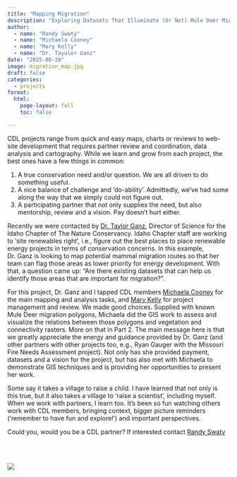```yaml
---
title: "Mapping Migration"
description: "Exploring Datasets That Illuminate (Or Not) Mule Deer Migration Patterns: A Best-Case Scenario CDL Project"
author: 
  - name: "Randy Swaty"
  - name: "Michaela Cooney"
  - name: "Mary Kelly"
  - name: "Dr. Tayulor Ganz"
date: "2025-08-28"
image: migration_map.jpg
draft: false
categories:
  - projects
format:
  html:
    page-layout: full
    toc: false

---
```


<div class="blog-post">

CDL projects range from quick and easy maps, charts or reviews to web-site development that requires partner review and coordination, data analysis and cartography. While we learn and grow from each project, the best ones have a few things in common:

1.	A true conservation need and/or question. We are all driven to do something useful. 
2.	A nice balance of challenge and ‘do-ability’. Admittedly, we’ve had some along the way that we simply could not figure out. 
3.	A participating partner that not only supplies the need, but also mentorship, review and a vision. Pay doesn’t hurt either.

Recently we were contacted by [Dr. Taylor Ganz](https://www.nature.org/en-us/newsroom/idaho-taylor-ganz-intro/), Director of Science for the Idaho Chapter of The Nature Conservancy. Idaho Chapter staff are working to ‘site renewables right’, i.e., figure out the best places to place renewable energy projects in terms of conservation concerns.  In this example, Dr. Ganz is looking to map potential mammal migration routes so that her team can flag those areas as lower priority for energy development. With that, a question came up: “Are there existing datasets that can help us identify those areas that are important for migration?”. 

For this project, Dr. Ganz and I tapped CDL members [Michaela Cooney](https://conservationdatalab.org/people/members/michaela_cooney) for the main mapping and analysis tasks, and [Mary Kelly](https://conservationdatalab.org/people/co_leads/mary_kelly) for project management and review.  We made good choices.  Supplied with known Mule Deer migration polygons, Michaela did the GIS work to assess and visualize the relations between those polygons and vegetation and connectivity rasters. More on that in Part 2.  The main message here is that we greatly appreciate the energy and guidance provided by Dr. Ganz (and other partners with other projects too, e.g., Ryan Gauger with the Missouri Fire Needs Assessment project).  Not only has she provided payment, datasets and a vision for the project, but has also met with Michaela to demonstrate GIS techniques and is providing her opportunities to present her work.  

Some say it takes a village to raise a child.  I have learned that not only is this true, but it also takes a village to ‘raise a scientist’, including myself.  When we work with partners, I learn too.  It’s been so fun watching others work with CDL members, bringing context, bigger picture reminders (‘remember to have fun and explore!’) and important perspectives.

Could you, would you be a CDL partner?  If interested contact [Randy Swaty](mailto: rswaty@tnc.org)


<br>
<br>

![](migration_map.jpg)

</div>


